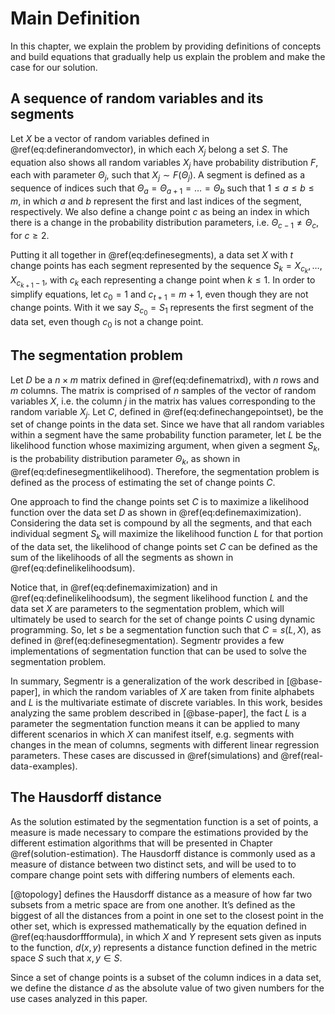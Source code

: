 # Main Definition

In this chapter, we explain the problem by providing definitions of concepts and
build equations that gradually help us explain the problem and make the case
for our solution.

## A sequence of random variables and its segments

Let $X$ be a vector of random variables defined in
\@ref(eq:definerandomvector), in which each $X_j$ belong a set $S$. The
equation also shows all random variables $X_j$ have probability distribution
$F$, each with parameter $\Theta_j$, such that $X_j \sim F(\Theta_j)$. A
segment is defined as a sequence of indices such that $\Theta_a = \Theta_{a+1}
= \dots = \Theta_b$ such that $1 \le a \le b \le m$, in which $a$ and $b$
represent the first and last indices of the segment, respectively. We also define
a change point $c$ as being an index in which there is a change in the
probability distribution parameters, i.e. $\Theta_{c-1} \ne \Theta_c$, for $c
\ge 2$.

\begin{equation}
\begin{gathered}
X= (X_1, \dots , X_m) \\
X_j\in S, \text{ for } 1 \le j \le m \text{ and } j \in \Z \\
X_j\sim F(\Theta_j)
\end{gathered}
(\#eq:definerandomvector)
\end{equation}

Putting it all together in \@ref(eq:definesegments), a data set $X$ with $t$
change points has each segment represented by the sequence $S_k = X_{c_k},
\dots, X_{c_{k+1}-1}$, with $c_k$ each representing a change point when $k \le
1$. In order to simplify equations, let $c_0 = 1$ and $c_{t+1} = m + 1$, even
though they are not change points. With it we say $S_{c_0} = S_1$ represents
the first segment of the data set, even though $c_0$ is not a change point.


\begin{equation}
\begin{gathered}
c_0 = 1\\
c_{t+1} = m + 1 \\
1 \lt c_{1} \lt \dots \lt c_k \lt \dots \lt c_t \lt m + 1 \\, \text{ for } 0 \le k \le t \text{ and } k \in \Z \\
\Theta_{c_k} = \Theta_{c_k+1} = \dots = \Theta_{c_{k+1}-1} \\
\Theta_{c_k - 1} \ne \Theta_{c_k}, \text{ for } 1 \le k \le t \text{ and } k \in \Z \\
S_k = X_{c_k}, \dots, X_{c_{k+1}-1}
\end{gathered}
(\#eq:definesegments)
\end{equation}

## The segmentation problem

Let $D$ be a $n \times m$ matrix defined in \@ref(eq:definematrixd), with $n$
rows and $m$ columns. The matrix is comprised of $n$ samples of the vector of
random variables $X$, i.e. the column $j$ in the matrix has values
corresponding to the random variable $X_j$. Let $C$, defined in
\@ref(eq:definechangepointset), be the set of change points in the data set.
Since we have that all random variables within a segment have the same
probability function parameter, let $L$ be the likelihood function whose
maximizing argument, when given a segment $S_k$, is the probability
distribution parameter $\Theta_k$, as shown in
\@ref(eq:definesegmentlikelihood). Therefore, the segmentation problem is
defined as the process of estimating the set of change points $C$.

\begin{equation}
D =
  \begin{bmatrix}
    x_{11} & \dots & x_{1j} & \dots & x_{1m} \\
    \dots  & \dots & \dots  & \dots & \dots  \\
    x_{i1} & \dots & x_{ij} & \dots & x_{im} \\
    \dots  & \dots & \dots  & \dots & \dots  \\
    x_{n1} & \dots & x_{nj} & \dots & x_{nm}
  \end{bmatrix}_{n \times m}
(\#eq:definematrixd)
\end{equation}


\begin{equation}
C = \{ c_1, \dots, c_t \}
(\#eq:definechangepointset)
\end{equation}

\begin{equation}
\Theta_k = arg\,max\left\{L(\Theta|S_k)\right\}
(\#eq:definesegmentlikelihood)
\end{equation}


One approach to find the change points set $C$ is to maximize a likelihood
function over the data set $D$ as shown in \@ref(eq:definemaximization).
Considering the data set is compound by all the segments, and that each
individual segment $S_k$ will maximize the likelihood function $L$ for that portion of
the data set, the likelihood of change points set $C$ can be defined as the sum
of the likelihoods of all the segments as shown in
\@ref(eq:definelikelihoodsum).


Notice that, in \@ref(eq:definemaximization) and in
\@ref(eq:definelikelihoodsum), the segment likelihood function $L$ and the data
set $X$ are parameters to the segmentation problem, which will ultimately be
used to search for the set of change points $C$ using dynamic programming. So,
let $s$ be a segmentation function such that $C = s(L, X)$, as defined in
\@ref(eq:definesegmentation). Segmentr provides a few implementations of
segmentation function that can be used to solve the segmentation problem.

\begin{equation}
C = arg\,max\left\{ \lik \left(C | X = D\right)\right\}
(\#eq:definemaximization)
\end{equation}

\begin{equation}
\lik (C) = \sum_{k=0}^t L(S_k) = \sum_{k=0}^t L(\Theta | S_k)
(\#eq:definelikelihoodsum)
\end{equation}

\begin{equation}
C = s(L, X) = arg\,max \left\{ \sum_{k=0}^t L(\Theta | S_k) \right\}
(\#eq:definesegmentation)
\end{equation}


In summary, Segmentr is a generalization of the work described in
[@base-paper], in which the random variables of $X$ are taken from finite
alphabets and $L$ is the multivariate estimate of discrete variables. In this
work, besides analyzing the same problem described in [@base-paper], the fact
$L$ is a parameter the segmentation function means it can be applied to many
different scenarios in which $X$ can manifest itself, e.g. segments with changes
in the mean of columns, segments with different linear regression parameters.
These cases are discussed in \@ref(simulations) and \@ref(real-data-examples).

## The Hausdorff distance

As the solution estimated by the segmentation function is a set of points, a
measure is made necessary to compare the estimations provided by the different
estimation algorithms that will be presented in Chapter
\@ref(solution-estimation). The Hausdorff distance is commonly used as a
measure of distance between two distinct sets, and will be used to to compare
change point sets with differing numbers of elements each.

[@topology] defines the Hausdorff distance as a measure of how far two subsets
from a metric space are from one another. It's defined as the biggest of all
the distances from a point in one set to the closest point in the other set,
which is expressed mathematically by the equation defined in
\@ref(eq:hausdorffformula), in which $X$ and $Y$ represent sets given as inputs
to the function, $d(x, y)$ represents a distance function defined in the metric
space $S$ such that $x, y \in S$.

\begin{equation}
d_H(X,Y) = \max\left\{\,\sup_{x \in X} \inf_{y \in Y} d(x,y)\, ,\, \sup_{y \in Y} \inf_{x \in X} d(x,y)\,\right\}
(\#eq:hausdorffformula)
\end{equation}

Since a set of change points is a subset of the column indices in a data set,
we define the distance $d$ as the absolute value of two given numbers for
the use cases analyzed in this paper.

